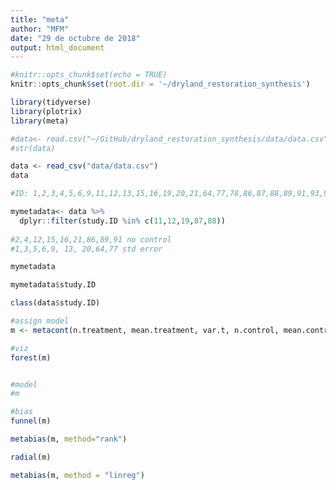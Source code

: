 ```yaml
---
title: "meta"
author: "MFM"
date: "29 de octubre de 2018"
output: html_document
---
```


```r
#knitr::opts_chunk$set(echo = TRUE)
knitr::opts_chunk$set(root.dir = '~/dryland_restoration_synthesis')
```

```r

library(tidyverse)
library(plotrix)
library(meta)

```

```r
#data<- read.csv("~/GitHub/dryland_restoration_synthesis/data/data.csv", header= T, sep= ",",dec = ".", na.strings = "NA")
#str(data)

data <- read_csv("data/data.csv")
data
```

```r

#ID: 1,2,3,4,5,6,9,11,12,13,15,16,19,20,21,64,77,78,86,87,88,89,91,93,95,98,104,106,109,111,112,114,121,128,135,142,147,154,167,188,206,209,214,239 articles with data extracted

mymetadata<- data %>% 
  dplyr::filter(study.ID %in% c(11,12,19,87,88))  
  
#2,4,12,15,16,21,86,89,91 no control
#1,3,5,6,9, 13, 20,64,77 std error

mymetadata

mymetadata$study.ID

class(data$study.ID)
```
```r

#assign model
m <- metacont(n.treatment, mean.treatment, var.t, n.control, mean.control, var.c, studlab = ID, data=mymetadata)

#viz
forest(m)


#model
#m

```

```r

#bias
funnel(m)
```

```r

metabias(m, method="rank") 
```

```r
radial(m) 
```
```r
metabias(m, method = "linreg")
```

